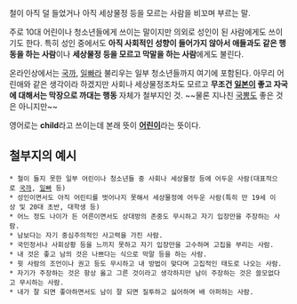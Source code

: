 철이 아직 덜 들었거나 아직 세상물정 등을 모르는 사람을 비꼬며 부르는 말. 

주로 10대 어린이나 청소년들에게 쓰이는 말이지만 의외로 성인이 된 사람에게도 쓰이기도 한다. 특히 성인 중에서도 '''아직 사회적인 성향이 들어가지 않아서 애들과도 같은 행동을 하는 사람'''이나 '''세상물정 등을 모르고 막말을 하는 사람'''에게도 불린다. 

온라인상에서는 [[국까]], [[일빠]]라 불리우는 일부 청소년들까지 여기에 포함된다. 아무리 어린애와 같은 생각이라 하겠지만 사회나 세상물정조차도 모르고 '''무조건 [[일본]]이 좋고 자국에 대해서는 막장으로 까대는 행동''' 자체가 철부지인 것. ~~물론 지나친 [[국뽕]]도 좋은 것은 아니지만~~

영어로는 '''child'''라고 쓰이는데 본래 뜻이 '''[[어린이]]'''라는 뜻이다. 

== 철부지의 예시 == 
 * 철이 들지 못한 일부 어린이나 청소년들 중 사회나 세상물정 등에 어두운 사람(대표적으로 [[국까]], [[일빠]] 등) 
 * 성인이면서도 아직 어린티를 벗어나지 못해서 세상물정에 어두운 사람(특히 만 19세 이상 및 20대 초반, 대학생 등) 
 * 어느 정도 나이가 든 어른이면서도 상대방의 존중도 무시하고 자기 입장만을 주장하는 사람. 
 * 남보다는 자기 중심주의적인 사고력을 가진 사람. 
 * 국민정서나 사회상황 등을 느끼지 못하고 자기 입장만을 고수하며 고집을 부리는 사람. 
 * 내 것은 좋고 남의 것은 나쁘다는 식으로 막말 등을 하는 사람. 
 * 윗 사람의 조언이나 권고 등도 무시하고 내 방법이 맞다며 고집적인 태도로 나오는 사람. 
 * 자기가 주장하는 것은 항상 옳고 그른 것이라고 생각하지만 남이 주장하는 것은 쓸모없다고 무시하는 사람. 
 * 내가 잘 되면 좋아하면서도 남이 잘 되면 질투하고 싫어하며 배 아퍼하는 사람.
